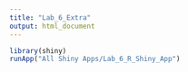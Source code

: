```yaml
---
title: "Lab_6_Extra"
output: html_document
---
```

```r
library(shiny)
runApp("All Shiny Apps/Lab_6_R_Shiny_App")
```

